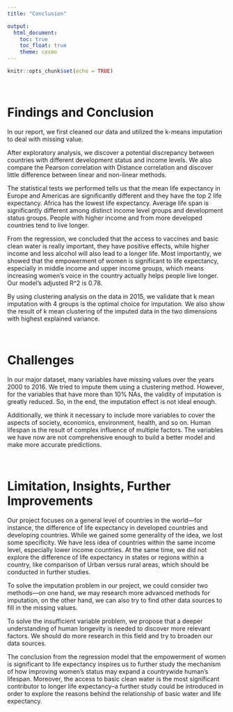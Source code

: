 ```yaml
---
title: "Conclusion"

output: 
  html_document:
    toc: true
    toc_float: true
    theme: cosmo
---
```


```r
knitr::opts_chunk$set(echo = TRUE)
```

<br>

# Findings and Conclusion

  In our report, we first cleaned our data and utilized the k-means imputation to deal with missing value.
  
  After exploratory analysis, we discover a potential discrepancy between countries with different development status and income levels. We also compare the Pearson correlation with Distance correlation and discover little difference between linear and non-linear methods. 
  
  The statistical tests we performed tells us that the mean life expectancy in Europe and Americas are significantly different and they have the top 2 life expectancy. Africa has the lowest life expectancy. Average life span is significantly different among distinct income level groups and development status groups. People with higher income and from more developed countries tend to live longer.
  
  From the regression, we concluded that the access to vaccines and basic clean water is really important, they have positive effects, while higher income and less alcohol will also lead to a longer life. Most importantly, we showed that the empowerment of women is significant to life expectancy, especially in middle income and upper income groups, which means increasing women’s voice in the country actually helps people live longer. Our model’s adjusted R^2 is 0.78.
  
  By using clustering analysis on the data in 2015, we validate that k mean imputation with 4 groups is the optimal choice for imputation. We also show the result of k mean clustering of the imputed data in the two dimensions with highest explained variance. 


<br>

# Challenges

  In our major dataset, many variables have missing values over the years 2000 to 2016. We tried to impute them using a clustering method. However, for the variables that have more than 10% NAs, the validity of imputation is greatly reduced. So, in the end, the imputation effect is not ideal enough.
  
  Additionally, we think it necessary to include more variables to cover the aspects of society, economics, environment, health, and so on. Human lifespan is the result of complex influence of multiple factors. The variables we have now are not comprehensive enough to build a better model and make more accurate predictions.


<br>

# Limitation, Insights, Further Improvements

  Our project focuses on a general level of countries in the world—for instance, the difference of life expectancy in developed countries and developing countries. While we gained some generality of the idea, we lost some specificity. We have less idea of countries within the same income level, especially lower income countries. At the same time, we did not explore the difference of life expectancy in states or regions within a country, like comparison of Urban versus rural areas, which should be conducted in further studies.
  
  To solve the imputation problem in our project, we could consider two methods—on one hand, we may research more advanced methods for imputation, on the other hand, we can also try to find other data sources to fill in the missing values.
  
  To solve the insufficient variable problem, we propose that a deeper understanding of human longevity is needed to discover more relevant factors. We should do more research in this field and try to broaden our data sources.
  
  The conclusion from the regression model that the empowerment of women is significant to life expectancy inspires us to further study the mechanism of how improving women’s status may expand a countrywide human's lifespan. Moreover, the access to basic clean water is the most significant contributor to longer life expectancy–a further study could be introduced in order to explore the reasons behind the relationship of basic water and life expectancy.
